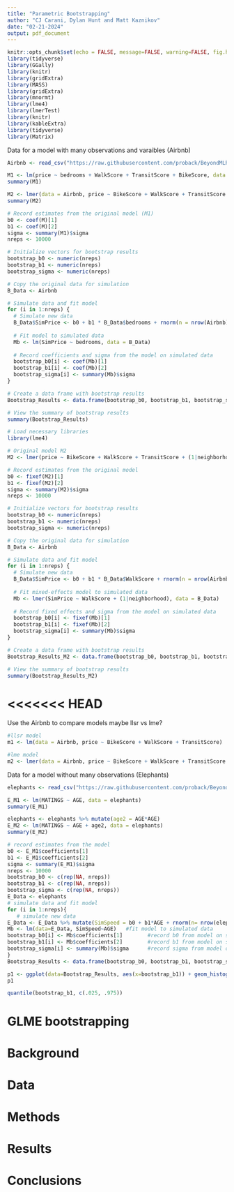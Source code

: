 ```yaml
---
title: "Parametric Bootstrapping"
author: "CJ Carani, Dylan Hunt and Matt Kaznikov"
date: "02-21-2024"
output: pdf_document
---
```


```r
knitr::opts_chunk$set(echo = FALSE, message=FALSE, warning=FALSE, fig.height = 3, fig.width = 6)
library(tidyverse)
library(GGally)
library(knitr)
library(gridExtra)
library(MASS)
library(gridExtra)  
library(mnormt) 
library(lme4) 
library(lmerTest)
library(knitr) 
library(kableExtra)
library(tidyverse)
library(Matrix)
```

Data for a model with many observations and varaibles (Airbnb)
```r
Airbnb <- read_csv("https://raw.githubusercontent.com/proback/BeyondMLR/master/data/airbnb.csv")
```

```r
M1 <- lm(price ~ bedrooms + WalkScore + TransitScore + BikeScore, data = Airbnb)
summary(M1)

```
```r
M2 <- lmer(data = Airbnb, price ~ BikeScore + WalkScore + TransitScore + (1|neighborhood))
summary(M2)

```
```r
# Record estimates from the original model (M1)
b0 <- coef(M)[1]
b1 <- coef(M)[2]
sigma <- summary(M1)$sigma
nreps <- 10000

# Initialize vectors for bootstrap results
bootstrap_b0 <- numeric(nreps)
bootstrap_b1 <- numeric(nreps)
bootstrap_sigma <- numeric(nreps)

# Copy the original data for simulation
B_Data <- Airbnb

# Simulate data and fit model
for (i in 1:nreps) {
  # Simulate new data
  B_Data$SimPrice <- b0 + b1 * B_Data$bedrooms + rnorm(n = nrow(Airbnb), mean = 0, sd = sigma)
  
  # Fit model to simulated data
  Mb <- lm(SimPrice ~ bedrooms, data = B_Data)
  
  # Record coefficients and sigma from the model on simulated data
  bootstrap_b0[i] <- coef(Mb)[1]
  bootstrap_b1[i] <- coef(Mb)[2]
  bootstrap_sigma[i] <- summary(Mb)$sigma
}

# Create a data frame with bootstrap results
Bootstrap_Results <- data.frame(bootstrap_b0, bootstrap_b1, bootstrap_sigma)

# View the summary of bootstrap results
summary(Bootstrap_Results)


```
```r
# Load necessary libraries
library(lme4)

# Original model M2
M2 <- lmer(price ~ BikeScore + WalkScore + TransitScore + (1|neighborhood), data = Airbnb)

# Record estimates from the original model
b0 <- fixef(M2)[1]
b1 <- fixef(M2)[2]
sigma <- summary(M2)$sigma
nreps <- 10000

# Initialize vectors for bootstrap results
bootstrap_b0 <- numeric(nreps)
bootstrap_b1 <- numeric(nreps)
bootstrap_sigma <- numeric(nreps)

# Copy the original data for simulation
B_Data <- Airbnb

# Simulate data and fit model
for (i in 1:nreps) {
  # Simulate new data
  B_Data$SimPrice <- b0 + b1 * B_Data$WalkScore + rnorm(n = nrow(Airbnb), mean = 0, sd = sigma)
  
  # Fit mixed-effects model to simulated data
  Mb <- lmer(SimPrice ~ WalkScore + (1|neighborhood), data = B_Data)
  
  # Record fixed effects and sigma from the model on simulated data
  bootstrap_b0[i] <- fixef(Mb)[1]
  bootstrap_b1[i] <- fixef(Mb)[2]
  bootstrap_sigma[i] <- summary(Mb)$sigma
}

# Create a data frame with bootstrap results
Bootstrap_Results_M2 <- data.frame(bootstrap_b0, bootstrap_b1, bootstrap_sigma)

# View the summary of bootstrap results
summary(Bootstrap_Results_M2)


```


<<<<<<< HEAD
=======
Use the Airbnb to compare models
maybe llsr vs lme?
```r
#llsr model
m1 <- lm(data = Airbnb, price ~ BikeScore + WalkScore + TransitScore)

#lme model
m2 <- lmer(data = Airbnb, price ~ BikeScore + WalkScore + TransitScore + (1|neighborhood))
```

Data for a model without many observations (Elephants)

```r
elephants <- read_csv("https://raw.githubusercontent.com/proback/BeyondMLR/master/data/elephant.csv")
```

```r
E_M1 <- lm(MATINGS ~ AGE, data = elephants)
summary(E_M1)

elephants <- elephants %>% mutate(age2 = AGE*AGE)
E_M2 <- lm(MATINGS ~ AGE + age2, data = elephants)
summary(E_M2)
```
```r
# record estimates from the model
b0 <- E_M1$coefficients[1]
b1 <- E_M1$coefficients[2]
sigma <- summary(E_M1)$sigma
nreps <- 10000
bootstrap_b0 <- c(rep(NA, nreps))
bootstrap_b1 <- c(rep(NA, nreps))
bootstrap_sigma <- c(rep(NA, nreps))
E_Data <- elephants
# simulate data and fit model
for (i in 1:nreps){
   # simulate new data
E_Data <- E_Data %>% mutate(SimSpeed = b0 + b1*AGE + rnorm(n= nrow(elephants), mean=0, sd=sigma))
Mb <- lm(data=E_Data, SimSpeed~AGE)   #fit model to simulated data
bootstrap_b0[i] <- Mb$coefficients[1]        #record b0 from model on simulated data
bootstrap_b1[i] <- Mb$coefficients[2]        #record b1 from model on simulated data
bootstrap_sigma[i] <- summary(Mb)$sigma      #record sigma from model on simulated data
}
Bootstrap_Results <- data.frame(bootstrap_b0, bootstrap_b1, bootstrap_sigma)
```

```r
p1 <- ggplot(data=Bootstrap_Results, aes(x=bootstrap_b1)) + geom_histogram() + geom_vline(xintercept=quantile(bootstrap_b1, c(.025, .975)), color="red")
p1
```

```r
quantile(bootstrap_b1, c(.025, .975))
```


GLME bootstrapping
=======
# Background

# Data

# Methods

# Results

# Conclusions
